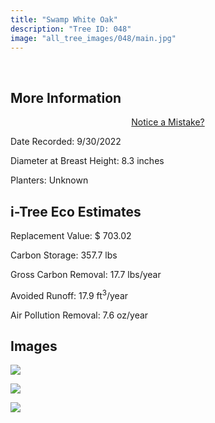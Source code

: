 ```yaml
---
title: "Swamp White Oak"
description: "Tree ID: 048"
image: "all_tree_images/048/main.jpg"
---
```


<br>

## **More Information**
::: column-margin
<center><a class="button" href="https://forms.gle/W6f5nwYxrM33hF4f7">Notice a Mistake?</a></center>
:::


Date Recorded:  9/30/2022

Diameter at Breast Height:  8.3  inches

Planters:  Unknown

## **i-Tree Eco Estimates**


 Replacement Value: $ 703.02

 Carbon Storage:  357.7  lbs

 Gross Carbon Removal:  17.7  lbs/year

 Avoided Runoff:  17.9  ft<sup>3</sup>/year

 Air Pollution Removal:  7.6  oz/year

## **Images**


 ![](all_tree_images/048/IMG_6489.jpg)

 ![](all_tree_images/048/IMG_6490.jpg)

 ![](all_tree_images/048/main.jpg)
